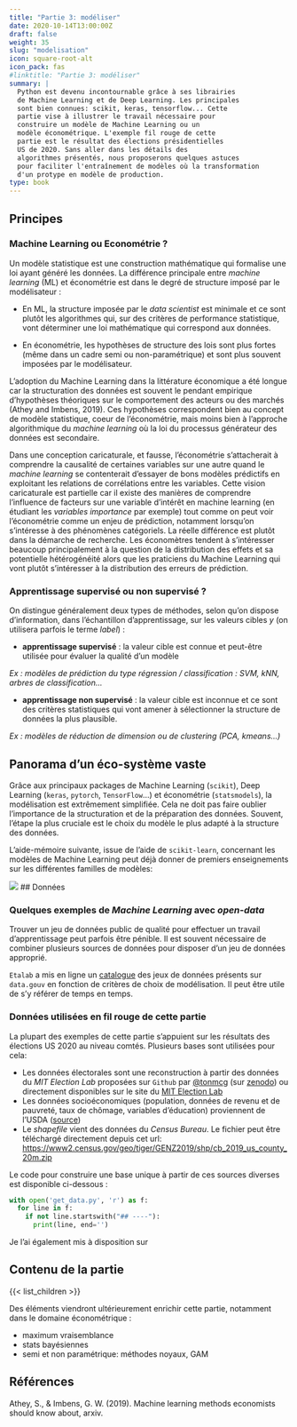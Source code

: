 ```yaml
---
title: "Partie 3: modéliser"
date: 2020-10-14T13:00:00Z
draft: false
weight: 35
slug: "modelisation"
icon: square-root-alt
icon_pack: fas
#linktitle: "Partie 3: modéliser"
summary: |
  Python est devenu incontournable grâce à ses librairies
  de Machine Learning et de Deep Learning. Les principales
  sont bien connues: scikit, keras, tensorflow... Cette
  partie vise à illustrer le travail nécessaire pour
  construire un modèle de Machine Learning ou un
  modèle économétrique. L'exemple fil rouge de cette
  partie est le résultat des élections présidentielles
  US de 2020. Sans aller dans les détails des
  algorithmes présentés, nous proposerons quelques astuces
  pour faciliter l'entraînement de modèles où la transformation
  d'un protype en modèle de production.
type: book
---
```



## Principes

### Machine Learning ou Econométrie ?

Un modèle statistique est une construction mathématique qui formalise une loi
ayant généré les données. La différence principale entre *machine learning* (ML) et économétrie
est dans le degré de structure imposé par le modélisateur :

- En ML,
la structure imposée par le *data scientist* est minimale et ce sont plutôt
les algorithmes qui, sur des critères de performance statistique, vont
déterminer une loi mathématique qui correspond aux données.

- En économétrie,
les hypothèses de structure des lois sont plus fortes (même dans un cadre semi ou non-paramétrique) et sont plus souvent imposées
par le modélisateur.

L'adoption du Machine Learning dans la littérature économique a été longue car la structuration des données est souvent le pendant empirique d'hypothèses théoriques sur le comportement des acteurs ou des marchés (Athey and Imbens, 2019).
Ces hypothèses correspondent bien au concept de modèle statistique, coeur de l'économétrie, 
mais moins bien à l'approche algorithmique du *machine learning* 
où la loi du processus générateur des données est secondaire. 

Dans une conception caricaturale, et fausse, l’économétrie s’attacherait
à comprendre la causalité de certaines variables sur une autre 
quand le *machine learning* se contenterait d'essayer de bons modèles prédictifs
en exploitant les relations de corrélations entre les variables. 
Cette vision caricaturale est partielle car il existe des manières 
de comprendre l'influence de facteurs sur une variable d'intérêt en machine learning
(en étudiant les *variables importance* par exemple) tout comme on peut voir 
l'économétrie comme un enjeu de prédiction, notamment lorsqu'on s'intéresse
à des phénomènes catégoriels. 
La réelle différence est plutôt dans la démarche de recherche. 
Les économètres tendent à s'intéresser beaucoup principalement à la question de 
la distribution des effets et sa potentielle hétérogénéité 
alors que les praticiens du Machine Learning qui vont
plutôt s'intéresser à la distribution des erreurs de prédiction.

### Apprentissage supervisé ou non supervisé ?

On distingue généralement deux types de méthodes, selon qu'on dispose d'information, dans l'échantillon
d'apprentissage, sur les valeurs cibles *y* (on utilisera parfois le terme *label*) :

* **apprentissage supervisé** : la valeur cible est connue et peut-être utilisée pour évaluer la qualité d'un modèle 

*Ex : modèles de prédiction du type régression / classification : SVM, kNN, arbres de classification...*

* **apprentissage non supervisé** : la valeur cible est inconnue et ce sont des critères statistiques qui vont amener
à sélectionner la structure de données la plus plausible. 

*Ex : modèles de réduction de dimension ou de clustering (PCA, kmeans...)*

## Panorama d'un éco-système vaste

Grâce aux principaux packages de Machine Learning (`scikit`), Deep Learning (`keras`, `pytorch`, `TensorFlow`...) et économétrie  (`statsmodels`), la modélisation est extrêmement simplifiée. Cela ne doit pas faire oublier l'importance de la structuration et de la préparation des données. Souvent, l'étape la plus cruciale est le choix du modèle le plus adapté à la structure des données.

L'aide-mémoire suivante, issue de l'aide de `scikit-learn`, concernant les modèles de Machine Learning peut déjà donner de premiers enseignements sur les différentes familles de modèles:

![](https://scikit-learn.org/stable/_static/ml_map.png)
## Données

### Quelques exemples de *Machine Learning* avec *open-data*

Trouver un jeu de données public de qualité pour effectuer un travail
d'apprentissage peut parfois être pénible. Il est souvent nécessaire
de combiner plusieurs sources de données pour disposer d'un jeu de données
approprié.

`Etalab` a mis en ligne un [catalogue](https://datascience.etalab.studio/dgml/)
des jeux de données présents sur `data.gouv` en fonction de critères de 
choix de modélisation. Il peut être utile de s'y référer de temps en temps. 

### Données utilisées en fil rouge de cette partie

La plupart des exemples de cette partie s'appuient sur les résultats des
élections US 2020 au niveau comtés. Plusieurs bases sont utilisées pour 
cela:

* Les données électorales sont une reconstruction à partir des données du *MIT Election Lab*
proposées sur `Github` par [@tonmcg](https://github.com/tonmcg/US_County_Level_Election_Results_08-20)
(sur [zenodo](https://zenodo.org/record/3975765))
ou directement disponibles sur le site du [MIT Election Lab](https://electionlab.mit.edu/data)
* Les données socioéconomiques (population, données de revenu et de pauvreté, 
taux de chômage, variables d'éducation) proviennent de l'USDA ([source](https://www.ers.usda.gov/data-products/county-level-data-sets/))
* Le *shapefile* vient des données du *Census Bureau*. Le fichier peut
être téléchargé directement depuis cet url:
<https://www2.census.gov/geo/tiger/GENZ2019/shp/cb_2019_us_county_20m.zip>

Le code pour construire une base unique à partir de ces sources diverses
est disponible ci-dessous : 

```python
with open('get_data.py', 'r') as f:
  for line in f:
    if not line.startswith("## ----"):
      print(line, end='')
```

Je l'ai également mis à disposition sur
<a href="https://raw.githubusercontent.com/linogaliana/python-datascientist/master/content/course/modelisation/get_data.py" class="github"><i class="fab fa-github"></i></a>

## Contenu de la partie

{{< list_children >}}

Des éléments viendront ultérieurement enrichir cette partie, notamment
dans le domaine économétrique : 

* maximum vraisemblance
* stats bayésiennes
* semi et non paramétrique: méthodes noyaux, GAM

## Références

Athey, S., & Imbens, G. W. (2019). Machine learning methods economists should know about, arxiv.